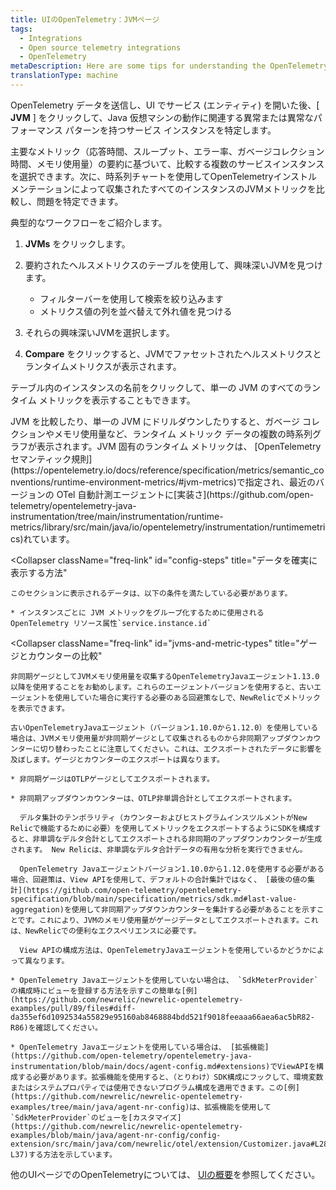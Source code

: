 ```yaml
---
title: UIのOpenTelemetry：JVMページ
tags:
  - Integrations
  - Open source telemetry integrations
  - OpenTelemetry
metaDescription: Here are some tips for understanding the OpenTelemetry JVMs page in the New Relic UI.
translationType: machine
---
```


OpenTelemetry データを送信し、UI でサービス (エンティティ) を開いた後、\[ **JVM** ] をクリックして、Java 仮想マシンの動作に関連する異常または異常なパフォーマンス パターンを持つサービス インスタンスを特定します。

主要なメトリック（応答時間、スループット、エラー率、ガベージコレクション時間、メモリ使用量）の要約に基づいて、比較する複数のサービスインスタンスを選択できます。次に、時系列チャートを使用してOpenTelemetryインストルメンテーションによって収集されたすべてのインスタンスのJVMメトリックを比較し、問題を特定できます。

典型的なワークフローをご紹介します。

1. **JVMs** をクリックします。

2. 要約されたヘルスメトリクスのテーブルを使用して、興味深いJVMを見つけます。

   * フィルターバーを使用して検索を絞り込みます
   * メトリクス値の列を並べ替えて外れ値を見つける

3. それらの興味深いJVMを選択します。

4. **Compare** をクリックすると、JVMでファセットされたヘルスメトリクスとランタイムメトリクスが表示されます。

テーブル内のインスタンスの名前をクリックして、単一の JVM のすべてのランタイム メトリックを表示することもできます。

<CollapserGroup>
  <Collapser
    className="freq-link"
    id="metric-details"
    title="ランタイムメトリックの詳細"
  >
    JVM を比較したり、単一の JVM にドリルダウンしたりすると、ガベージ コレクションやメモリ使用量など、ランタイム メトリック データの複数の時系列グラフが表示されます。JVM 固有のランタイム メトリックは、 [OpenTelemetry セマンティック規則](https://opentelemetry.io/docs/reference/specification/metrics/semantic_conventions/runtime-environment-metrics/#jvm-metrics)で指定され、最近のバージョンの OTel 自動計測エージェントに[実装さ](https://github.com/open-telemetry/opentelemetry-java-instrumentation/tree/main/instrumentation/runtime-metrics/library/src/main/java/io/opentelemetry/instrumentation/runtimemetrics)れています。
  </Collapser>

  <Collapser
    className="freq-link"
    id="config-steps"
    title="データを確実に表示する方法"
  >
    このセクションに表示されるデータは、以下の条件を満たしている必要があります。

    * インスタンスごとに JVM メトリックをグループ化するために使用される OpenTelemetry リソース属性`service.instance.id`
  </Collapser>

  <Collapser
    className="freq-link"
    id="jvms-and-metric-types"
    title="ゲージとカウンターの比較"
  >
    非同期ゲージとしてJVMメモリ使用量を収集するOpenTelemetryJavaエージェント1.13.0以降を使用することをお勧めします。これらのエージェントバージョンを使用すると、古いエージェントを使用していた場合に実行する必要のある回避策なしで、NewRelicでメトリックを表示できます。

    古いOpenTelemetryJavaエージェント（バージョン1.10.0から1.12.0）を使用している場合は、JVMメモリ使用量が非同期ゲージとして収集されるものから非同期アップダウンカウンターに切り替わったことに注意してください。これは、エクスポートされたデータに影響を及ぼします。ゲージとカウンターのエクスポートは異なります。

    * 非同期ゲージはOTLPゲージとしてエクスポートされます。

    * 非同期アップダウンカウンターは、OTLP非単調合計としてエクスポートされます。

      デルタ集計のテンポラリティ（カウンターおよびヒストグラムインスツルメントがNew Relicで機能するために必要）を使用してメトリックをエクスポートするようにSDKを構成すると、非単調なデルタ合計としてエクスポートされる非同期のアップダウンカウンターが生成されます。 New Relicは、非単調なデルタ合計データの有用な分析を実行できません。

      OpenTelemetry Javaエージェントバージョン1.10.0から1.12.0を使用する必要がある場合、回避策は、View APIを使用して、デフォルトの合計集計ではなく、 [最後の値の集計](https://github.com/open-telemetry/opentelemetry-specification/blob/main/specification/metrics/sdk.md#last-value-aggregation)を使用して非同期アップダウンカウンターを集計する必要があることを示すことです。これにより、JVMのメモリ使用量がゲージデータとしてエクスポートされます。これは、NewRelicでの便利なエクスペリエンスに必要です。

      View APIの構成方法は、OpenTelemetryJavaエージェントを使用しているかどうかによって異なります。

    * OpenTelemetry Javaエージェントを使用していない場合は、 `SdkMeterProvider`の構成時にビューを登録する方法を示すこの簡単な[例](https://github.com/newrelic/newrelic-opentelemetry-examples/pull/89/files#diff-da355ef6d1092534a55829e95160ab8468884bdd521f9018feeaaa66aea6ac5bR82-R86)を確認してください。

    * OpenTelemetry Javaエージェントを使用している場合は、 [拡張機能](https://github.com/open-telemetry/opentelemetry-java-instrumentation/blob/main/docs/agent-config.md#extensions)でViewAPIを構成する必要があります。拡張機能を使用すると、（とりわけ）SDK構成にフックして、環境変数またはシステムプロパティでは使用できないプログラム構成を適用できます。この[例](https://github.com/newrelic/newrelic-opentelemetry-examples/tree/main/java/agent-nr-config)は、拡張機能を使用して`SdkMeterProvider`のビューを[カスタマイズ](https://github.com/newrelic/newrelic-opentelemetry-examples/blob/main/java/agent-nr-config/config-extension/src/main/java/com/newrelic/otel/extension/Customizer.java#L28-L37)する方法を示しています。
  </Collapser>
</CollapserGroup>

他のUIページでのOpenTelemetryについては、 [UIの概要](/docs/more-integrations/open-source-telemetry-integrations/opentelemetry/view-your-data/opentelemetry-view-your-data)を参照してください。